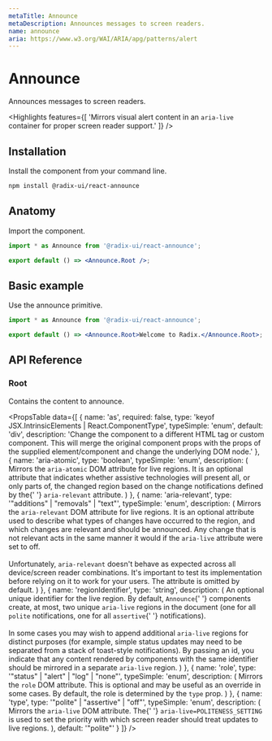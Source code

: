 ```yaml
---
metaTitle: Announce
metaDescription: Announces messages to screen readers.
name: announce
aria: https://www.w3.org/WAI/ARIA/apg/patterns/alert
---
```


# Announce

<Description>Announces messages to screen readers.</Description>

<Highlights
	features={[
		'Mirrors visual alert content in an `aria-live` container for proper screen reader support.'
	]}
/>

## Installation

Install the component from your command line.

```bash
npm install @radix-ui/react-announce
```

## Anatomy

Import the component.

```jsx
import * as Announce from '@radix-ui/react-announce';

export default () => <Announce.Root />;
```

## Basic example

Use the announce primitive.

```jsx
import * as Announce from '@radix-ui/react-announce';

export default () => <Announce.Root>Welcome to Radix.</Announce.Root>;
```

## API Reference

### Root

Contains the content to announce.

<PropsTable
	data={[
		{
			name: 'as',
			required: false,
			type: 'keyof JSX.IntrinsicElements | React.ComponentType<any>',
			typeSimple: 'enum',
			default: 'div',
			description:
				'Change the component to a different HTML tag or custom component. This will merge the original component props with the props of the supplied element/component and change the underlying DOM node.'
		},
		{
			name: 'aria-atomic',
			type: 'boolean',
			typeSimple: 'enum',
			description: (
				<span>
					Mirrors the <Code>aria-atomic</Code> DOM attribute for live regions. It is an optional
					attribute that indicates whether assistive technologies will present all, or only parts
					of, the changed region based on the change notifications defined by the{' '}
					<Code>aria-relevant</Code> attribute.
				</span>
			)
		},
		{
			name: 'aria-relevant',
			type: '"additions" | "removals" | "text"',
			typeSimple: 'enum',
			description: (
				<span>
					Mirrors the <Code>aria-relevant</Code> DOM attribute for live regions. It is an optional
					attribute used to describe what types of changes have occurred to the region, and which
					changes are relevant and should be announced. Any change that is not relevant acts in the
					same manner it would if the <Code>aria-live</Code> attribute were set to off.
					<br />
					<br />
					Unfortunately, <Code>aria-relevant</Code> doesn't behave as expected across all device/screen
					reader combinations. It's important to test its implementation before relying on it to work
					for your users. The attribute is omitted by default.
				</span>
			)
		},
		{
			name: 'regionIdentifier',
			type: 'string',
			description: (
				<span>
					An optional unique identifier for the live region. By default, <Code>Announce</Code>{' '}
					components create, at most, two unique <Code>aria-live</Code> regions in the document (one
					for all <Code>polite</Code> notifications, one for all <Code>assertive</Code>{' '}
					notifications).
					<br />
					<br />
					In some cases you may wish to append additional <Code>aria-live</Code> regions for distinct
					purposes (for example, simple status updates may need to be separated from a stack of toast-style
					notifications). By passing an id, you indicate that any content rendered by components with
					the same identifier should be mirrored in a separate <Code>aria-live</Code> region.
				</span>
			)
		},
		{
			name: 'role',
			type: '"status" | "alert" | "log" | "none"',
			typeSimple: 'enum',
			description: (
				<span>
					Mirrors the <Code>role</Code> DOM attribute. This is optional and may be useful as an
					override in some cases. By default, the role is determined by the <Code>type</Code> prop.
				</span>
			)
		},
		{
			name: 'type',
			type: '"polite" | "assertive" | "off"',
			typeSimple: 'enum',
			description: (
				<span>
					Mirrors the <Code>aria-live</Code> DOM attribute. The{' '}
					<Code>aria-live=POLITENESS_SETTING</Code> is used to set the priority with which screen
					reader should treat updates to live regions.
				</span>
			),
			default: '"polite"'
		}
	]}
/>
